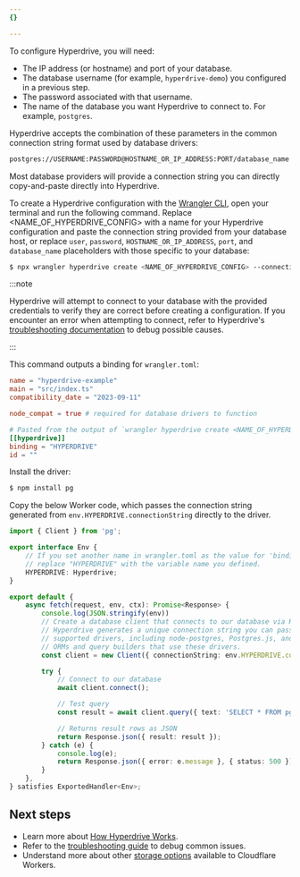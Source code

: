 ```yaml
---
{}

---
```


To configure Hyperdrive, you will need:

* The IP address (or hostname) and port of your database.
* The database username (for example, `hyperdrive-demo`) you configured in a previous step.
* The password associated with that username.
* The name of the database you want Hyperdrive to connect to. For example, `postgres`.

Hyperdrive accepts the combination of these parameters in the common connection string format used by database drivers:

```txt
postgres://USERNAME:PASSWORD@HOSTNAME_OR_IP_ADDRESS:PORT/database_name
```

Most database providers will provide a connection string you can directly copy-and-paste directly into Hyperdrive.

To create a Hyperdrive configuration with the [Wrangler CLI](/workers/wrangler/install-and-update/), open your terminal and run the following command. Replace \<NAME\_OF\_HYPERDRIVE\_CONFIG> with a name for your Hyperdrive configuration and paste the connection string provided from your database host, or replace `user`, `password`, `HOSTNAME_OR_IP_ADDRESS`, `port`, and `database_name` placeholders with those specific to your database:

```sh
$ npx wrangler hyperdrive create <NAME_OF_HYPERDRIVE_CONFIG> --connection-string="postgres://user:password@HOSTNAME_OR_IP_ADDRESS:PORT/database_name"
```

:::note


Hyperdrive will attempt to connect to your database with the provided credentials to verify they are correct before creating a configuration. If you encounter an error when attempting to connect, refer to Hyperdrive's [troubleshooting documentation](/hyperdrive/observability/troubleshooting/) to debug possible causes.


:::

This command outputs a binding for `wrangler.toml`:

```toml
name = "hyperdrive-example"
main = "src/index.ts"
compatibility_date = "2023-09-11"

node_compat = true # required for database drivers to function

# Pasted from the output of `wrangler hyperdrive create <NAME_OF_HYPERDRIVE_CONFIG> --connection-string=[...]` above.
[[hyperdrive]]
binding = "HYPERDRIVE"
id = ""
```

Install the driver:

```sh
$ npm install pg
```

Copy the below Worker code, which passes the connection string generated from `env.HYPERDRIVE.connectionString` directly to the driver.

```ts
import { Client } from 'pg';

export interface Env {
	// If you set another name in wrangler.toml as the value for 'binding',
	// replace "HYPERDRIVE" with the variable name you defined.
	HYPERDRIVE: Hyperdrive;
}

export default {
	async fetch(request, env, ctx): Promise<Response> {
		console.log(JSON.stringify(env))
		// Create a database client that connects to our database via Hyperdrive
		// Hyperdrive generates a unique connection string you can pass to
		// supported drivers, including node-postgres, Postgres.js, and the many
		// ORMs and query builders that use these drivers.
		const client = new Client({ connectionString: env.HYPERDRIVE.connectionString });

		try {
			// Connect to our database
			await client.connect();

			// Test query
			const result = await client.query({ text: 'SELECT * FROM pg_tables' });

			// Returns result rows as JSON
			return Response.json({ result: result });
		} catch (e) {
			console.log(e);
			return Response.json({ error: e.message }, { status: 500 });
		}
	},
} satisfies ExportedHandler<Env>;
```

## Next steps

* Learn more about [How Hyperdrive Works](/hyperdrive/configuration/how-hyperdrive-works/).
* Refer to the [troubleshooting guide](/hyperdrive/observability/troubleshooting/) to debug common issues.
* Understand more about other [storage options](/workers/platform/storage-options/) available to Cloudflare Workers.
